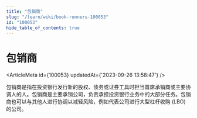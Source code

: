 ```yaml
---
title: "包销商"
slug: "/learn/wiki/book-runners-100053"
id: "100053"
hide_table_of_contents: true
---
```



# 包销商

<ArticleMeta id={100053} updatedAt={'2023-09-26 13:58:47'} />
<div className='border-solid border-b border-t-0 my-4 border-[var(--ifm-color-gray-300)]' />

包销商是指在投资银行发行新的股权、债务或证券工具时担当首席承销商或主要协调人的人。包销商是主要承销公司，负责承担投资银行业务中的大部分任务。包销商也可以与其他人进行协调以减轻风险，例如代表公司进行大型杠杆收购 (LBO) 的公司。
